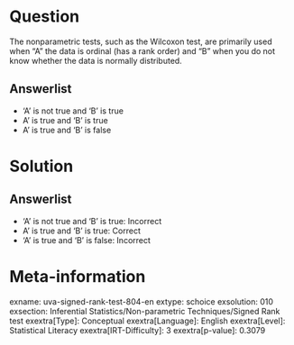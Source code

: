 Question
========

The nonparametric tests, such as the Wilcoxon test, are primarily used when "A" the data is ordinal (has a rank order) and "B" when you do not know whether the data is normally distributed.

Answerlist
----------

* 'A' is not true and 'B' is true
* A' is true and 'B' is true
* A' is true and 'B' is false

Solution
========

Answerlist
----------

* 'A' is not true and 'B' is true: Incorrect
* A' is true and 'B' is true: Correct
* 'A' is true and 'B' is false: Incorrect

Meta-information
================
exname: uva-signed-rank-test-804-en
extype: schoice
exsolution: 010
exsection: Inferential Statistics/Non-parametric Techniques/Signed Rank test
exextra[Type]: Conceptual
exextra[Language]: English
exextra[Level]: Statistical Literacy
exextra[IRT-Difficulty]: 3
exextra[p-value]: 0.3079
